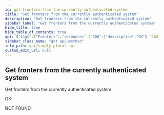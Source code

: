 ```yaml
---
id: get-fronters-from-the-currently-authenticated-system
title: "Get fronters from the currently authenticated system"
description: "Get fronters from the currently authenticated system"
sidebar_label: "Get fronters from the currently authenticated system"
hide_title: true
hide_table_of_contents: true
api: {"tags":["Fronters"],"responses":{"200":{"description":"OK"},"404":{"description":"NOT FOUND"}},"description":"Get fronters from the currently authenticated system","method":"get","path":"/v1/fronters/","servers":[{"url":"https://api.apparyllis.com:8443"},{"url":"https://devapi.apparyllis.com"}],"info":{"title":"Simply Plural API","description":"This is a work-in-progress API definition. If you need to know specifcs, please go to https://github.com/ApparyllisOrg/SimplyPluralApi/blob/release/src/api/v1/routes.ts","version":"1.0"},"postman":{"name":"Get fronters from the currently authenticated system","description":{"type":"text/plain"},"url":{"path":["v1","fronters",""],"host":["{{baseUrl}}"],"query":[],"variable":[]},"method":"GET"}}
sidebar_class_name: "get api-method"
info_path: api/simply-plural-api
custom_edit_url: null
---
```



## Get fronters from the currently authenticated system



Get fronters from the currently authenticated system

<div><ApiTabs><TabItem label={"200"} value={"200"}><div>

OK

</div><div></div></TabItem><TabItem label={"404"} value={"404"}><div>

NOT FOUND

</div><div></div></TabItem></ApiTabs></div>
      